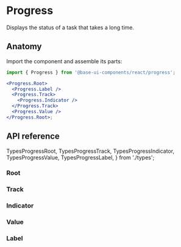 # Progress

<Subtitle>Displays the status of a task that takes a long time.</Subtitle>
<Meta
  name="description"
  content="A high-quality, unstyled React progress bar component that displays the status of a task that takes a long time."
/>

<Demo path="./demos/hero" />

## Anatomy

Import the component and assemble its parts:

```jsx title="Anatomy"
import { Progress } from '@base-ui-components/react/progress';

<Progress.Root>
  <Progress.Label />
  <Progress.Track>
    <Progress.Indicator />
  </Progress.Track>
  <Progress.Value />
</Progress.Root>;
```

## API reference

  TypesProgressRoot,
  TypesProgressTrack,
  TypesProgressIndicator,
  TypesProgressValue,
  TypesProgressLabel,
} from './types';

### Root

<TypesProgressRoot />

### Track

<TypesProgressTrack />

### Indicator

<TypesProgressIndicator />

### Value

<TypesProgressValue />

### Label

<TypesProgressLabel />
